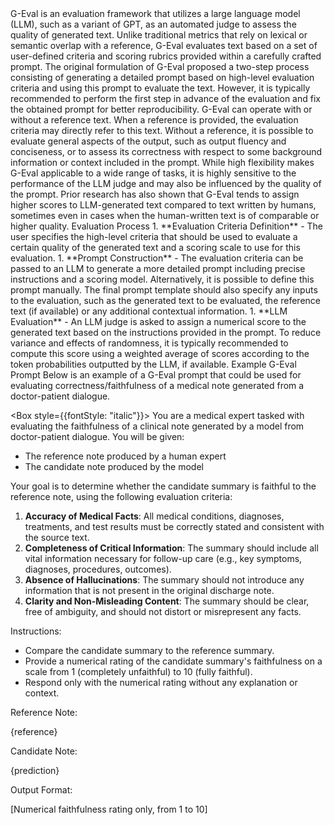 
<Typography variant="body2">
  G-Eval is an evaluation framework that utilizes a large language model (LLM),
  such as a variant of GPT, as an automated judge to assess the quality of
  generated text. Unlike traditional metrics that rely on lexical or semantic
  overlap with a reference, G-Eval evaluates text based on a set of user-defined
  criteria and scoring rubrics provided within a carefully crafted prompt.
</Typography>

<Typography variant="body2">
  The original formulation of G-Eval proposed a two-step process consisting of
  generating a detailed prompt based on high-level evaluation criteria and using
  this prompt to evaluate the text. However, it is typically recommended to
  perform the first step in advance of the evaluation and fix the obtained
  prompt for better reproducibility.
</Typography>

<Typography variant="body2" gutterBottom>
  G-Eval can operate with or without a reference text. When a reference is
  provided, the evaluation criteria may directly refer to this text. Without a
  reference, it is possible to evaluate general aspects of the output, such as
  output fluency and conciseness, or to assess its correctness with respect to
  some background information or context included in the prompt. While high
  flexibility makes G-Eval applicable to a wide range of tasks, it is highly
  sensitive to the performance of the LLM judge and may also be influenced by
  the quality of the prompt. Prior research has also shown that G-Eval tends to
  assign higher scores to LLM-generated text compared to text written by humans,
  sometimes even in cases when the human-written text is of comparable or higher
  quality.
</Typography>

<Typography variant="subtitle1" gutterBottom>
  Evaluation Process
</Typography>

<Typography variant="body2">
1. **Evaluation Criteria Definition**
    - The user specifies the high-level criteria that should be used to evaluate
    a certain quality of the generated text and a scoring scale to use for this
    evaluation.
1. **Prompt Construction**
    - The evaluation criteria can be passed to an LLM to generate a more detailed
    prompt including precise instructions and a scoring model. Alternatively, it
    is possible to define this prompt manually. The final prompt template should
    also specify any inputs to the evaluation, such as the generated text to be
    evaluated, the reference text (if available) or any additional contextual information.
1. **LLM Evaluation**
    - An LLM judge is asked to assign a numerical score to the generated text based
    on the instructions provided in the prompt. To reduce variance and effects of
    randomness, it is typically recommended to compute this score using a weighted
    average of scores according to the token probabilities outputted by the LLM,
    if available.

</Typography>

<Typography variant="subtitle1" gutterBottom>
  Example G-Eval Prompt
</Typography>

<Typography variant="body2" component="div" >
Below is an example of a G-Eval prompt that could be used for evaluating correctness/faithfulness of a medical note generated from a doctor-patient dialogue.

<Box style={{fontStyle: "italic"}}>
You are a medical expert tasked with evaluating the faithfulness of a clinical note generated by a model from doctor-patient dialogue. You will be given:

- The reference note produced by a human expert
- The candidate note produced by the model

Your goal is to determine whether the candidate summary is faithful to the reference note, using the following evaluation criteria:

1. **Accuracy of Medical Facts**: All medical conditions, diagnoses, treatments, and test results must be correctly stated and consistent with the source text.
2. **Completeness of Critical Information**: The summary should include all vital information necessary for follow-up care (e.g., key symptoms, diagnoses, procedures, outcomes).
3. **Absence of Hallucinations**: The summary should not introduce any information that is not present in the original discharge note.
4. **Clarity and Non-Misleading Content**: The summary should be clear, free of ambiguity, and should not distort or misrepresent any facts.

Instructions:

- Compare the candidate summary to the reference summary.
- Provide a numerical rating of the candidate summary's faithfulness on a scale from 1 (completely unfaithful) to 10 (fully faithful).
- Respond only with the numerical rating without any explanation or context.

Reference Note:

\{reference\}

Candidate Note:

\{prediction\}

Output Format:

\[Numerical faithfulness rating only, from 1 to 10\]

</Box>
</Typography>
